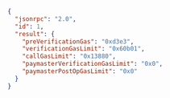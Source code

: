 
<Tabs>
  <TabItem value="JSON">

  ```JSON
  {
    "jsonrpc": "2.0",
    "id": 1,
    "result": {
      "preVerificationGas": "0xd3e3",
      "verificationGasLimit": "0x60b01",
      "callGasLimit": "0x13880",
      "paymasterVerificationGasLimit": "0x0",
      "paymasterPostOpGasLimit": "0x0"
    }
  }
  ```

  </TabItem>
</Tabs> 